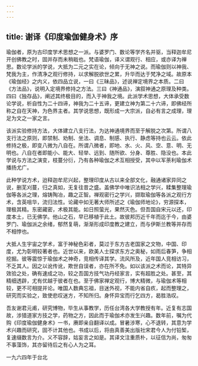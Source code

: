 ```yaml
---
---
---
```

title: 谢译《印度瑜伽健身术》序
---




瑜伽者，原为古印度学术思想之一派。与婆罗门、数论等学齐名并驱，当释迦牟尼开创佛教之时，固并存而未稍戢也。梵语瑜伽，译义谓观行、相应，或亦译为禅思。数论学派的学说，大抵为二元之实在论，倾向于无神之说。而瑜伽则以神我、梵我为主，作清净之观行修持，以求解脱欲世之累，升华而达于梵净之域。故原本《瑜伽经》之内义，依四品立说，一曰《三昧品》，述说禅定境界之本质。二曰《方法品》，说明入定境界修持之方法。三曰《神通品》，演叙神通之原理及种类。四曰《独存品》，阐述其终极目的，而入于神我之境。此派学术思想，大体承受数论学说，析自性为二十四谛，神我为二十五谛，更建立神为第二十六谛，即佛经所称之自在天神，为色界主者。其学说思想，既形成一大宗派，自必有言之成理，理足为文之一家之言。

该派实验修持方法，大体建立八支行法，为达神通境界而至于解脱之次第。所谓八支行法之原则，即禁制、劝制、坐法、调息、制感、执行、静虑等持也云云。依此修持之极，即变八微为八自在。所谓八微者，即地、水、火、风、空、意、明、无明也。八自在者即能小、能大、轻举、远到、随所欲、分身、尊胜、隐没也。本此学说与方法之演变，枝蔓分衍，乃有各种瑜伽之术互相授受，其中以军荼利瑜伽术播扬尤广。

此种学说方术，迨释迦牟尼兴起，整理印度从古以来全部文化，融通诸家异同之说，删芜刈蔓，归之真如，无复往昔之盛。盖佛学中唯识法相之学兴，糅集整理瑜伽等各派之理，熔铸陶冶，趣之正智。禅观密行之学兴，撷取瑜伽等各派之观行方术，含英咀华，流归法性。论藏中如无著大师所述之《瑜伽师地论》，穷源探本，理极其精。东密藏密，术极其能。如日照萤光，果然灭色。但吾国自宋元以还，印度本土，已无佛学。他山之石，早已移植于此土。故彼邦历近千年而迄于今，由婆罗门、瑜伽派之余绪，郁然复萌，渐渐形成印度教之建立，而与伊斯兰教等并存而不相悖也。

大抵人生宇宙之学术，富于神秘色彩者，莫过于东方古老国家之文物，中国、印度，尤为彰明较著者也。近世以来，欧美人士探求东方之奥秘，如雨后春笋，争相挖掘。彼等震惊于瑜伽术之神奇，竞相传译其学。流风所及，近年国人竞相访习，不乏其人。因之以讹传讹，欺世自误者，亦在所不免。如以该派之术而论，其特异效验之处，确有速成之功，较之吾国方技气功丹经家言，实有超胜之处。甚至，其精细透辟，尤有优越于彼者在也。至于佛家禅定观行，博大精微，与瑜伽术等相较，更不可相提并论。唯国人数典忘祖，目迷外视，不能内省自疚，起而整理之，研究而实验之，致使悲叹迷方，不知所归。身怀异宝而行乞四方，曷胜浩叹。

吾友谢君元甫，研究博物，毕生从事教学，历任台湾各大学教授有年。近复有志国故，涉猎道家方技之学，药物之方，因此而于瑜伽术亦发生兴趣。数年前，嘱为代购《印度瑜伽健身术》一书，赓即亲自翻译以成。冒暑涉寒，心不退转，其意为学术兴趣而研究，固不计其他也。书成以后，将由真善美出版社宋君今人为付铅椠，复速缀数言为介。义不容辞，姑妄言之如是。其译文注重质朴，以征信为尚，匆匆不事藻饰，其亦留待后之有心人为之耳。

一九六四年于台北